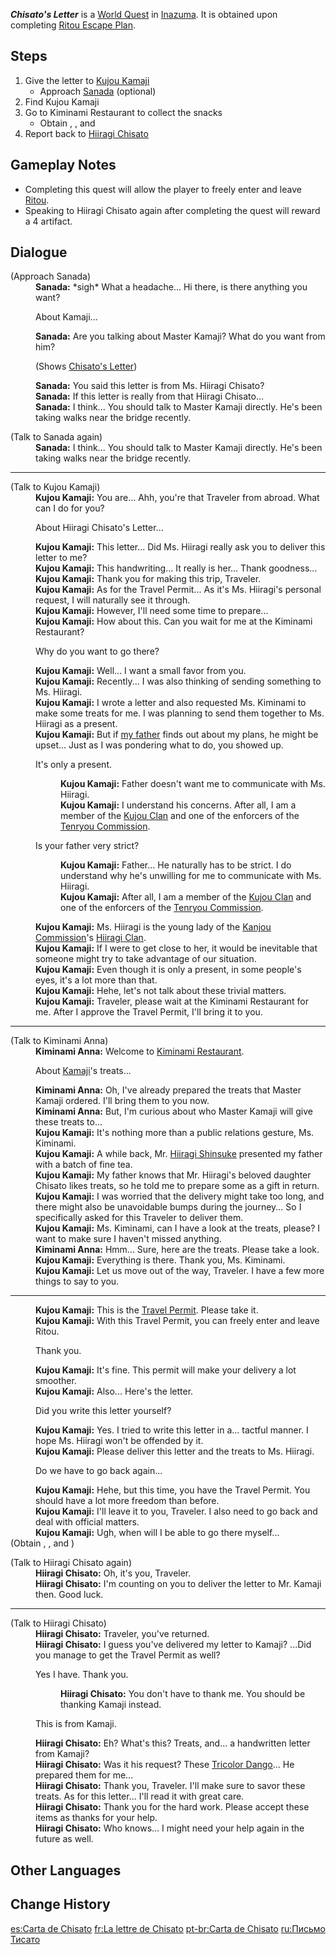 {{Quest Infobox
|id            = 72807
|type          = World
|chapter       = Ritou Travel Permit
|requirement   = Complete [[Ritou Escape Plan]]
|region        = Inazuma
|area          = Narukami Island
|subarea       = Inazuma City
|startLocation = [[Inazuma City]], [[Inazuma]]
|rewards       = Adventure EXP*100;Mora*30,000;Hero's Wit*3;Travel Permit*1
|rep           = Inazuma
|repAmt        = 20
|repOrder      = 389
|characters    = Hiiragi Chisato; Kiminami Anna; Kujou Kamaji; Sanada; Traveler
}}
'''''Chisato's Letter''''' is a [[World Quest]] in [[Inazuma]]. It is obtained upon completing [[Ritou Escape Plan]].

==Steps==
#Give the letter to [[Kujou Kamaji]]
#*Approach [[Sanada]] (optional)
#Find Kujou Kamaji
#Go to Kiminami Restaurant to collect the snacks
#*Obtain {{Item|Travel Permit}}, {{Item|Kujou Kamaji's Letter}}, and {{Item|Snack Box}}
#Report back to [[Hiiragi Chisato]]

==Gameplay Notes==
* Completing this quest will allow the player to freely enter and leave [[Ritou]].
* Speaking to Hiiragi Chisato again after completing the quest will reward a 4{{Star}} {{Item|Storm Cage}} artifact.

==Dialogue==
{{Quest Description|Chisato, lady of the Hiiragi Clan, which leads the Kanjou Commission, requests that you help her bring a letter to her sweetheart, Kujou Kamaji...}}
{{Dialogue Start}}
;(Approach Sanada)
:'''Sanada:''' *sigh* What a headache... Hi there, is there anything you want?
:{{DIcon}} About Kamaji...
:'''Sanada:''' Are you talking about Master Kamaji? What do you want from him?
:{{DIcon}} (Shows [[A Love Letter(?)|Chisato's Letter]])
:'''Sanada:''' You said this letter is from Ms. Hiiragi Chisato?
:'''Sanada:''' If this letter is really from that Hiiragi Chisato...
:'''Sanada:''' I think... You should talk to Master Kamaji directly. He's been taking walks near the bridge recently.

;(Talk to Sanada again)
:'''Sanada:''' I think... You should talk to Master Kamaji directly. He's been taking walks near the bridge recently.
----
;(Talk to Kujou Kamaji)
:'''Kujou Kamaji:''' You are... Ahh, you're that Traveler from abroad. What can I do for you?
:{{DIcon}} About Hiiragi Chisato's Letter...
:'''Kujou Kamaji:''' This letter... Did Ms. Hiiragi really ask you to deliver this letter to me?
:'''Kujou Kamaji:''' This handwriting... It really is her... Thank goodness...
:'''Kujou Kamaji:''' Thank you for making this trip, Traveler.
:'''Kujou Kamaji:''' As for the Travel Permit... As it's Ms. Hiiragi's personal request, I will naturally see it through.
:'''Kujou Kamaji:''' However, I'll need some time to prepare...
:'''Kujou Kamaji:''' How about this. Can you wait for me at the Kiminami Restaurant?
:{{DIcon}} Why do you want to go there?
:'''Kujou Kamaji:''' Well... I want a small favor from you.
:'''Kujou Kamaji:''' Recently... I was also thinking of sending something to Ms. Hiiragi.
:'''Kujou Kamaji:''' I wrote a letter and also requested Ms. Kiminami to make some treats for me. I was planning to send them together to Ms. Hiiragi as a present.
:'''Kujou Kamaji:''' But if [[Kujou Takayuki|my father]] finds out about my plans, he might be upset... Just as I was pondering what to do, you showed up.
:{{DIcon}} It's only a present.
::'''Kujou Kamaji:''' Father doesn't want me to communicate with Ms. Hiiragi.
::'''Kujou Kamaji:''' I understand his concerns. After all, I am a member of the [[Kujou Clan]] and one of the enforcers of the [[Tenryou Commission]].
:{{DIcon}} Is your father very strict?
::'''Kujou Kamaji:''' Father... He naturally has to be strict. I do understand why he's unwilling for me to communicate with Ms. Hiiragi.
::'''Kujou Kamaji:''' After all, I am a member of the [[Kujou Clan]] and one of the enforcers of the [[Tenryou Commission]].
:'''Kujou Kamaji:''' Ms. Hiiragi is the young lady of the [[Kanjou Commission]]'s [[Hiiragi Clan]].
:'''Kujou Kamaji:''' If I were to get close to her, it would be inevitable that someone might try to take advantage of our situation.
:'''Kujou Kamaji:''' Even though it is only a present, in some people's eyes, it's a lot more than that.
:'''Kujou Kamaji:''' Hehe, let's not talk about these trivial matters.
:'''Kujou Kamaji:''' Traveler, please wait at the Kiminami Restaurant for me. After I approve the Travel Permit, I'll bring it to you.
----
;(Talk to Kiminami Anna)
:'''Kiminami Anna:''' Welcome to [[Kiminami Restaurant]].
:{{DIcon}} About [[Kujou Kamaji|Kamaji]]'s treats...
:'''Kiminami Anna:''' Oh, I've already prepared the treats that Master Kamaji ordered. I'll bring them to you now.
:'''Kiminami Anna:''' But, I'm curious about who Master Kamaji will give these treats to...
:'''Kujou Kamaji:''' It's nothing more than a public relations gesture, Ms. Kiminami.
:'''Kujou Kamaji:''' A while back, Mr. [[Hiiragi Shinsuke]] presented my father with a batch of fine tea.
:'''Kujou Kamaji:''' My father knows that Mr. Hiiragi's beloved daughter Chisato likes treats, so he told me to prepare some as a gift in return.
:'''Kujou Kamaji:''' I was worried that the delivery might take too long, and there might also be unavoidable bumps during the journey... So I specifically asked for this Traveler to deliver them.
:'''Kujou Kamaji:''' Ms. Kiminami, can I have a look at the treats, please? I want to make sure I haven't missed anything.
:'''Kiminami Anna:''' Hmm... Sure, here are the treats. Please take a look.
:'''Kujou Kamaji:''' Everything is there. Thank you, Ms. Kiminami.
:'''Kujou Kamaji:''' Let us move out of the way, Traveler. I have a few more things to say to you.
----
:'''Kujou Kamaji:''' This is the [[Travel Permit]]. Please take it.
:'''Kujou Kamaji:''' With this Travel Permit, you can freely enter and leave Ritou.
:{{DIcon}} Thank you.
:'''Kujou Kamaji:''' It's fine. This permit will make your delivery a lot smoother.
:'''Kujou Kamaji:''' Also... Here's the letter.
:{{DIcon}} Did you write this letter yourself?
:'''Kujou Kamaji:''' Yes. I tried to write this letter in a... tactful manner. I hope Ms. Hiiragi won't be offended by it.
:'''Kujou Kamaji:''' Please deliver this letter and the treats to Ms. Hiiragi.
:{{DIcon}} Do we have to go back again...
:'''Kujou Kamaji:''' Hehe, but this time, you have the Travel Permit. You should have a lot more freedom than before.
:'''Kujou Kamaji:''' I'll leave it to you, Traveler. I also need to go back and deal with official matters.
:'''Kujou Kamaji:''' Ugh, when will I be able to go there myself...
;(Obtain {{Item|Travel Permit}}, {{Item|Kujou Kamaji's Letter}}, and {{Item|Snack Box}})

;(Talk to Hiiragi Chisato again)
:'''Hiiragi Chisato:''' Oh, it's you, Traveler.
:'''Hiiragi Chisato:''' I'm counting on you to deliver the letter to Mr. Kamaji then. Good luck.

----
;(Talk to Hiiragi Chisato)
:'''Hiiragi Chisato:''' Traveler, you've returned.
:'''Hiiragi Chisato:''' I guess you've delivered my letter to Kamaji? ...Did you manage to get the Travel Permit as well?
:{{DIcon}} Yes I have. Thank you.
::'''Hiiragi Chisato:''' You don't have to thank me. You should be thanking Kamaji instead.
:{{DIcon}} This is from Kamaji.
:'''Hiiragi Chisato:''' Eh? What's this? Treats, and... a handwritten letter from Kamaji?
:'''Hiiragi Chisato:''' Was it his request? These [[Tricolor Dango]]... He prepared them for me...
:'''Hiiragi Chisato:''' Thank you, Traveler. I'll make sure to savor these treats. As for this letter... I'll read it with great care.
:'''Hiiragi Chisato:''' Thank you for the hard work. Please accept these items as thanks for your help.
:'''Hiiragi Chisato:''' Who knows... I might need your help again in the future as well.
{{Dialogue End}}

==Other Languages==
{{Other Languages
|en      = Chisato's Letter
|zhs     = 千里之信
|zhs_rm  = Qiānlǐ zhī Xìn
|zht     = 千里之信
|zht_rm  = Qiānlǐ zhī Xìn
|zh_tl   = Letter of Chisato
|ja      = 千里の手紙
|ja_rm   = Chisato no Tegami
|ja_tl   = Chisato's Letter
|ko      = 치사토의 편지
|ko_rm   = Chisato-ui Pyeonji
|ko_tl   = Chisato's Letter
|es      = Carta de Chisato
|es_tl   = Chisato's Letter
|fr      = La lettre de Chisato
|fr_tl   = Chisato's Letter
|ru      = Письмо Тисато
|ru_tl   = Chisato's Letter
|th      = จดหมายทางไกลนับพันไมล์
|th_rm   = 
|th_tl   = 
|vi      = Niềm tin nghìn dặm
|vi_tl   = A Thousand Miles of Faith
|de      = Chisatos Brief
|de_tl   = Chisato's Letter
|id      = Surat Chisato
|id_tl   = Chisato's Letter
|pt      = Carta de Chisato
|pt_tl   = Chisato's Letter
|tr      = Chisato'nun Mektubu
|tr_tl   = 
|it      = La lettera di Chisato
|it_tl   = 
}}

==Change History==
{{Change History|2.0}}

[[es:Carta de Chisato]]
[[fr:La lettre de Chisato]]
[[pt-br:Carta de Chisato]]
[[ru:Письмо Тисато]]